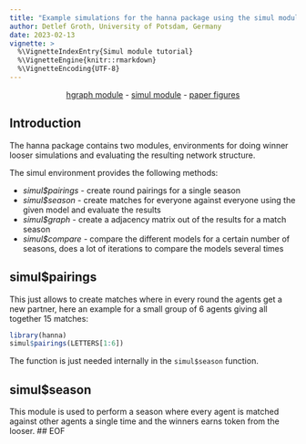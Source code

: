 ```yaml
---
title: "Example simulations for the hanna package using the simul module"
author: Detlef Groth, University of Potsdam, Germany
date: 2023-02-13
vignette: >
  %\VignetteIndexEntry{Simul module tutorial}
  %\VignetteEngine{knitr::rmarkdown}
  %\VignetteEncoding{UTF-8}
---
```


<center>[hgraph module](hgraph-tutorial.html) - [simul module](simul-tutorial.html) -
[paper figures](figures.html)</center>

## Introduction

The hanna package contains two modules, environments for doing winner looser
simulations and evaluating the resulting network structure.

The simul environment provides the following methods:

* _simul$pairings_ - create round pairings for a single season
* _simul$season_ - create matches for everyone against everyone using the given model and evaluate the results
* _simul$graph_ - create a adjacency matrix out of the results for a match season
* _simul$compare_ - compare the different models for a certain number of seasons, does a lot of iterations to compare the models several times

## simul$pairings

This just allows to create matches where in every round the agents get a new partner, here an example for a small group of 6 agents giving all together 15 matches:

```r
library(hanna)
simul$pairings(LETTERS[1:6])
```

The function is just needed internally in the `simul$season` function.

## simul$season

This module is used to perform a season where every agent is matched against
other agents a single time and the winners earns token from the looser. ## EOF




